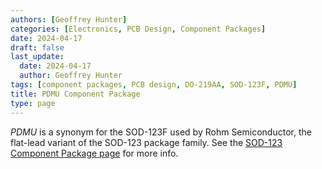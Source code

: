 ```yaml
---
authors: [Geoffrey Hunter]
categories: [Electronics, PCB Design, Component Packages]
date: 2024-04-17
draft: false
last_update:
  date: 2024-04-17
  author: Geoffrey Hunter
tags: [component packages, PCB design, DO-219AA, SOD-123F, PDMU]
title: PDMU Component Package
type: page
---
```


_PDMU_ is a synonym for the SOD-123F used by Rohm Semiconductor, the flat-lead variant of the SOD-123 package family. See the [SOD-123 Component Package page](/pcb-design/component-packages/sod-123-component-package/) for more info.
